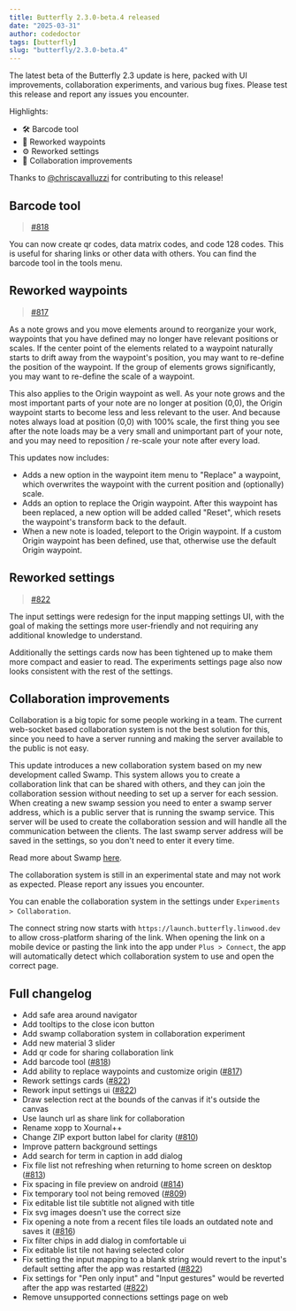 ```yaml
---
title: Butterfly 2.3.0-beta.4 released
date: "2025-03-31"
author: codedoctor
tags: [butterfly]
slug: "butterfly/2.3.0-beta.4"
---
```


The latest beta of the Butterfly 2.3 update is here, packed with UI improvements, collaboration experiments, and various bug fixes. Please test this release and report any issues you encounter.

Highlights:

- 🛠️ Barcode tool
- 📍 Reworked waypoints
- ⚙️ Reworked settings
- 🤝 Collaboration improvements

Thanks to [@chriscavalluzzi](https://github.com/chriscavalluzzi) for contributing to this release!

## Barcode tool

> [#818](https://github.com/LinwoodDev/Butterfly/issues/818)

You can now create qr codes, data matrix codes, and code 128 codes. This is useful for sharing links or other data with others.
You can find the barcode tool in the tools menu.

## Reworked waypoints

> [#817](https://github.com/LinwoodDev/Butterfly/pull/817)

As a note grows and you move elements around to reorganize your work, waypoints that you have defined may no longer have relevant positions or scales. If the center point of the elements related to a waypoint naturally starts to drift away from the waypoint's position, you may want to re-define the position of the waypoint. If the group of elements grows significantly, you may want to re-define the scale of a waypoint.

This also applies to the Origin waypoint as well. As your note grows and the most important parts of your note are no longer at position (0,0), the Origin waypoint starts to become less and less relevant to the user. And because notes always load at position (0,0) with 100% scale, the first thing you see after the note loads may be a very small and unimportant part of your note, and you may need to reposition / re-scale your note after every load.

This updates now includes:

* Adds a new option in the waypoint item menu to "Replace" a waypoint, which overwrites the waypoint with the current position and (optionally) scale.
* Adds an option to replace the Origin waypoint. After this waypoint has been replaced, a new option will be added called "Reset", which resets the waypoint's transform back to the default.
* When a new note is loaded, teleport to the Origin waypoint. If a custom Origin waypoint has been defined, use that, otherwise use the default Origin waypoint.

## Reworked settings

> [#822](https://github.com/LinwoodDev/Butterfly/pull/822)

The input settings were redesign for the input mapping settings UI, with the goal of making the settings more user-friendly and not requiring any additional knowledge to understand.

Additionally the settings cards now has been tightened up to make them more compact and easier to read. The experiments settings page also now looks consistent with the rest of the settings.

## Collaboration improvements

Collaboration is a big topic for some people working in a team.
The current web-socket based collaboration system is not the best solution for this, since you need to have a server running and making the server available to the public is not easy.

This update introduces a new collaboration system based on my new development called Swamp. This system allows you to create a collaboration link that can be shared with others, and they can join the collaboration session without needing to set up a server for each session. When creating a new swamp session you need to enter a swamp server address, which is a public server that is running the swamp service. This server will be used to create the collaboration session and will handle all the communication between the clients. The last swamp server address will be saved in the settings, so you don't need to enter it every time.

Read more about Swamp [here](https://swamp.linwood.dev/docs/v1/intro).

The collaboration system is still in an experimental state and may not work as expected. Please report any issues you encounter.

You can enable the collaboration system in the settings under `Experiments > Collaboration`.

The connect string now starts with `https://launch.butterfly.linwood.dev` to allow cross-platform sharing of the link. When opening the link on a mobile device or pasting the link into the app under `Plus > Connect`, the app will automatically detect which collaboration system to use and open the correct page.

## Full changelog

* Add safe area around navigator
* Add tooltips to the close icon button
* Add swamp collaboration system in collaboration experiment
* Add new material 3 slider
* Add qr code for sharing collaboration link
* Add barcode tool ([#818](https://github.com/LinwoodDev/Butterfly/issues/818))
* Add ability to replace waypoints and customize origin ([#817](https://github.com/LinwoodDev/Butterfly/pull/817))
* Rework settings cards ([#822](https://github.com/LinwoodDev/Butterfly/pull/822))
* Rework input settings ui ([#822](https://github.com/LinwoodDev/Butterfly/pull/822))
* Draw selection rect at the bounds of the canvas if it's outside the canvas
* Use launch url as share link for collaboration
* Rename xopp to Xournal++
* Change ZIP export button label for clarity ([#810](https://github.com/LinwoodDev/Butterfly/pull/810))
* Improve pattern background settings
* Add search for term in caption in add dialog
* Fix file list not refreshing when returning to home screen on desktop ([#813](https://github.com/LinwoodDev/Butterfly/issues/813))
* Fix spacing in file preview on android ([#814](https://github.com/LinwoodDev/Butterfly/issues/814))
* Fix temporary tool not being removed ([#809](https://github.com/LinwoodDev/Butterfly/issues/809))
* Fix editable list tile subtitle not aligned with title
* Fix svg images doesn't use the correct size
* Fix opening a note from a recent files tile loads an outdated note and saves it ([#816](https://github.com/LinwoodDev/Butterfly/issues/816))
* Fix filter chips in add dialog in comfortable ui
* Fix editable list tile not having selected color
* Fix setting the input mapping to a blank string would revert to the input's default setting after the app was restarted ([#822](https://github.com/LinwoodDev/Butterfly/pull/822))
* Fix settings for "Pen only input" and "Input gestures" would be reverted after the app was restarted ([#822](https://github.com/LinwoodDev/Butterfly/pull/822))
* Remove unsupported connections settings page on web
